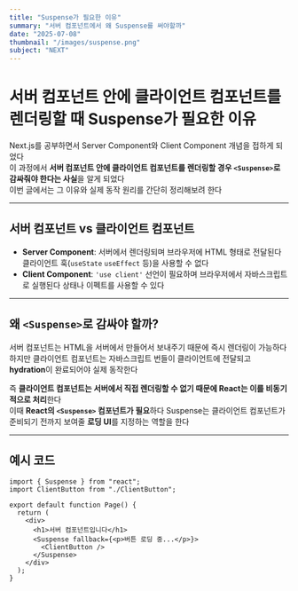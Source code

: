 ```yaml
---
title: "Suspense가 필요한 이유"
summary: "서버 컴포넌트에서 왜 Suspense를 써야할까"
date: "2025-07-08"
thumbnail: "/images/suspense.png"
subject: "NEXT"
---
```


# 서버 컴포넌트 안에 클라이언트 컴포넌트를 렌더링할 때 Suspense가 필요한 이유

Next.js를 공부하면서 Server Component와 Client Component 개념을 접하게 되었다  
이 과정에서 **서버 컴포넌트 안에 클라이언트 컴포넌트를 렌더링할 경우 `<Suspense>`로 감싸줘야 한다는 사실**을 알게 되었다  
이번 글에서는 그 이유와 실제 동작 원리를 간단히 정리해보려 한다

---

## 서버 컴포넌트 vs 클라이언트 컴포넌트

- **Server Component**: 서버에서 렌더링되며 브라우저에 HTML 형태로 전달된다 클라이언트 훅(`useState` `useEffect` 등)을 사용할 수 없다
- **Client Component**: `'use client'` 선언이 필요하며 브라우저에서 자바스크립트로 실행된다 상태나 이펙트를 사용할 수 있다

---

## 왜 `<Suspense>`로 감싸야 할까?

서버 컴포넌트는 HTML을 서버에서 만들어서 보내주기 때문에 즉시 렌더링이 가능하다  
하지만 클라이언트 컴포넌트는 자바스크립트 번들이 클라이언트에 전달되고 **hydration**이 완료되어야 실제 동작한다

즉 **클라이언트 컴포넌트는 서버에서 직접 렌더링할 수 없기 때문에 React는 이를 비동기적으로 처리**한다  
이때 **React의 `<Suspense>` 컴포넌트가 필요**하다 Suspense는 클라이언트 컴포넌트가 준비되기 전까지 보여줄 **로딩 UI**를 지정하는 역할을 한다

---

## 예시 코드

```tsx
import { Suspense } from "react";
import ClientButton from "./ClientButton";

export default function Page() {
  return (
    <div>
      <h1>서버 컴포넌트입니다</h1>
      <Suspense fallback={<p>버튼 로딩 중...</p>}>
        <ClientButton />
      </Suspense>
    </div>
  );
}
```
